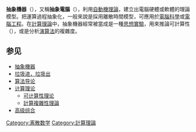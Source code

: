 {{unreferenced|time=2015-03-30T17:54:37+00:00}}
{{NoteTA
|G1 = IT
}}
'''抽象機器'''（{{lang-en|Abstract machine}}），又稱'''抽象電腦'''（{{lang|en|abstract computer}}），利用[[自動機理論|自動機理論]]，建立出電腦硬體或軟體的理論模型。把運算過程抽象化，一般來說是採用離散時間模型，可應用於[[電腦科學|電腦科學]]或[[電腦工程|電腦工程]]。在[[計算理論|計算理論]]中，抽象機器經常被當成是一種[[思想實驗|思想實驗]]，用來推論可計算性（{{lang|en|computability}}），或是分析[[演算法|演算法]]的複雜度。

== 参见 ==
{{Portal|计算机科学|计算机程序设计}}
* [[抽象機器|抽象機器]]
* [[垃圾进，垃圾出|垃圾进，垃圾出]]
* [[算法导论|算法导论]]
* [[计算理论|计算理论]]
** [[可计算性理论|可计算性理论]]
** [[計算複雜性理論|計算複雜性理論]]
* [[高级综合|高级综合]]

{{compu-stub}}
[[Category:离散数学|Category:离散数学]]
[[Category:計算理論|Category:計算理論]]